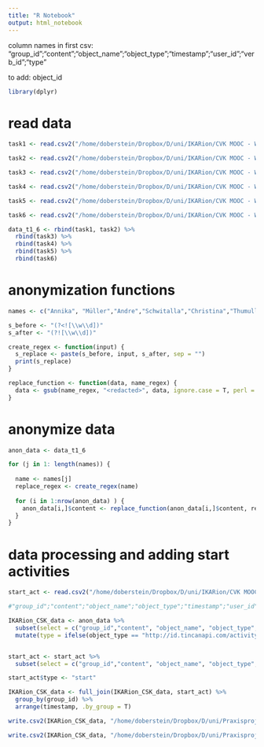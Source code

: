 ```yaml
---
title: "R Notebook"
output: html_notebook
---
```


column names in first csv:
"group_id";"content";"object_name";"object_type";"timestamp";"user_id";"verb_id";"type"

to add: object_id

```r
library(dplyr)
```

# read data
```r
task1 <- read.csv2("/home/doberstein/Dropbox/D/uni/IKARion/CVK MOOC - WS18_19/analysis/task1_activities.csv", stringsAsFactors = F)

task2 <- read.csv2("/home/doberstein/Dropbox/D/uni/IKARion/CVK MOOC - WS18_19/analysis/task2_activities.csv", stringsAsFactors = F)

task3 <- read.csv2("/home/doberstein/Dropbox/D/uni/IKARion/CVK MOOC - WS18_19/analysis/task3_activities.csv", stringsAsFactors = F)

task4 <- read.csv2("/home/doberstein/Dropbox/D/uni/IKARion/CVK MOOC - WS18_19/analysis/task4_activities.csv", stringsAsFactors = F)

task5 <- read.csv2("/home/doberstein/Dropbox/D/uni/IKARion/CVK MOOC - WS18_19/analysis/task5_activities.csv", stringsAsFactors = F)

task6 <- read.csv2("/home/doberstein/Dropbox/D/uni/IKARion/CVK MOOC - WS18_19/analysis/task6_activities.csv", stringsAsFactors = F)

data_t1_6 <- rbind(task1, task2) %>% 
  rbind(task3) %>% 
  rbind(task4) %>% 
  rbind(task5) %>% 
  rbind(task6)
```

# anonymization functions
```r
names <- c("Annika", "Müller","Andre","Schwitalla","Christina","Thumulla","Desiree","Wiejowski","Charmila","Chandrasekaran","Jana","Horst","Lena","Kubernus","hadi","nasef","Lea","Frentzel-Beyme","Max","Mühlemeyer","Charlotte","Neuheuser","Demian","Lennard","Vasic","Agnes","Dyszlewski","Yannick","Runge","Jana","Volk","Francesca","Zapla","Martha","Friesen","Manuel","Krähling","Simone","Lipphardt","Beyza","Yilmaz","Lena","Herholz","Alina","Schmitz","Milan","Wevelsiep","Natalie","Boscher","Maren","Christiane","Deuster","Till","Leonard","Elsner","Jonas","Rockhoff","negin","bazaei","Katharina","Block","Simon","Krukowski","Natalie","Thies","Ibrahim","El","Sayed","David","Herbst","Matthias","Jendroska","Julia","Wortmann","Jule","Antonia","Franzen","Jelena","Grubic","Sarah","Mesenich","Sebastian","Schößler","Ronja","Anke","Deegener","Luisa","Friedrich","Mareen","Harbring","Anne","Mainz","Lena","Brunk","Thomas","Ulmer","Leoni","Waesch","Alexandra","Bergen","Aleksandar","Blitva-Lazic","Milena","Tedeschi","Necla","Telli","Anna","Bierwirth","Dominik","Pazdyka","Ghulam-Jahja","Randjoor","Patrizia","Ring","Manuel","Birghan","Anna","Frett","Annalena","Wiegandt","Mirjana","Tanja","Borkenfeld","Meryem","Duman","Jana","Gawlik","Nathalie","Rudolf","Emelly","Dikerman","Jan","Kunzel","Jaqueline","Meier","Kristin","Stopka","Jana","Haufmann","Lea","Parker","Konstantin","Vogel","Bardia","Asemi-Soloot","Christine","Huth","Dominik","Lawatsch","Lisa","Ntiamoah","Stephanie","Angela","Tölle","Leonard","Dorok","Philipp","Justus","Sangeetha","Thillaiampalam","Daniela","Zurek","Kevin","Baulig","Esra","Kalayci","Pierre","Nobbe","Kim","Sommer", "Tom")

s_before <- "(?<![\\w\\d])"
s_after <- "(?![\\w\\d])"

create_regex <- function(input) {
  s_replace <- paste(s_before, input, s_after, sep = "")
  print(s_replace)
}

replace_function <- function(data, name_regex) {
  data <- gsub(name_regex, "<redacted>", data, ignore.case = T, perl = T) 
}

```

# anonymize data
```r
anon_data <- data_t1_6

for (j in 1: length(names)) {
  
  name <- names[j]
  replace_regex <- create_regex(name)
  
  for (i in 1:nrow(anon_data) ) {
    anon_data[i,]$content <- replace_function(anon_data[i,]$content, replace_regex)
  }
}
```

# data processing and adding start activities
```r
start_act <- read.csv2("/home/doberstein/Dropbox/D/uni/IKARion/CVK MOOC - WS18_19/analysis/start_activities.csv", stringsAsFactors = F)

#"group_id";"content";"object_name";"object_type";"timestamp";"user_id";"verb_id";"type"

IKARion_CSK_data <- anon_data %>% 
  subset(select = c("group_id","content", "object_name", "object_type", "timestamp", "user_id", "verb_id", "object_id")) %>% 
  mutate(type = ifelse(object_type == "http://id.tincanapi.com/activitytype/forum-topic", "forum", "wiki"))


start_act <- start_act %>% 
  subset(select = c("group_id","content", "object_name", "object_type", "timestamp", "user_id", "verb_id", "object_id"))

start_act$type <- "start"

IKARion_CSK_data <- full_join(IKARion_CSK_data, start_act) %>% 
  group_by(group_id) %>% 
  arrange(timestamp, .by_group = T)

```

```r
write.csv2(IKARion_CSK_data, "/home/doberstein/Dropbox/D/uni/Praxisprojekt SS19/data/IKARion_CVK_Course_T1_T6.csv", row.names = F)

write.csv2(IKARion_CSK_data, "/home/doberstein/Dropbox/D/uni/Praxisprojekt SS19/data/IKARion_CVK_Course_T1_T6_W_encoded.csv", row.names = F, fileEncoding = "WINDOWS-1252")
```

